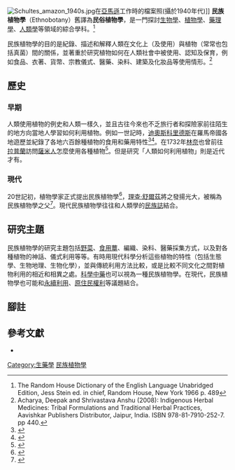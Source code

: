 [[File:Schultes_amazon_1940s.jpg|thumb]]在[[亞馬遜雨林|亞馬遜]]工作時的檔案照(攝於1940年代)]]
'''民族植物學'''（Ethnobotany）舊譯為'''民俗植物學'''，是一門探討[[生物學|生物學]]、[[植物學|植物學]]、[[藥理學|藥理學]]、[[人類學|人類學]]等領域的綜合學科。<ref>The Random House Dictionary of the English Language Unabridged Edition, Jess Stein ed. in chief, Random House, New York 1966 p. 489</ref>

民族植物學的目的是紀錄、描述和解釋人類在文化上（及使用）與植物（常常也包括真菌）間的關係，並著重於研究植物如何在人類社會中被使用、認知及保育，例如食品、衣著、貨幣、宗教儀式、醫藥、染料、建築及化妝品等使用情形。<ref>Acharya, Deepak and Shrivastava Anshu (2008): Indigenous Herbal Medicines: Tribal Formulations and Traditional Herbal Practices, Aavishkar Publishers Distributor, Jaipur, India. ISBN 978-81-7910-252-7. pp 440.</ref>

==歷史==
===早期===
人類使用植物的例史和人類一樣久，並且古往今來也不乏旅行者和探險家前往陌生的地方向當地人學習如何利用植物。例如一世記時，[[迪奧斯科里德斯|迪奧斯科里德斯]]在羅馬帝國各地遊歷並紀錄了各地六百餘種植物的食用和藥用特性<ref name=eplantscience>{{cite web|url=http://www.eplantscience.com/index/ethnobotany.php|title=Ethnobotany|website=www.eplantscience.com|accessdate=2 May 2018|archive-url=https://web.archive.org/web/20180414210031/http://www.eplantscience.com/index/ethnobotany.php|archive-date=14 April 2018|url-status=dead}}</ref><ref>{{cite web|author=Mazal, Otto|title=Dioscorides: De Materia Medica|url=http://penelope.uchicago.edu/~grout/encyclopaedia_romana/aconite/materiamedica.html|website=Uchicago.edu |publisher=[[University_of_Chicago|University of Chicago]]|accessdate=2 May 2018}}</ref>。在1732年[[林奈|林奈]]也曾前往[[拉普蘭|拉普蘭]]訪問[[薩米人|薩米人]]怎麼使用各種植物<ref>{{cite book|title=Before Boas: The Genesis of Ethnography and Ethnology in the German Enlightenment Critical Studies in the History of Anthropology Series|author=Han F. Vermeulen|publisher=[[University_of_Nebraska_Press|University of Nebraska Press]]|year=2015|isbn=9780803277380}}</ref>。但是研究「人類如何利用植物」則是近代才有。

===現代===
20世記初，植物學家{{le|約翰·威廉·哈許博格|John William Harshberger}}正式提出民族植物學<ref name= auto>{{cite book|last1=White|first1=James T.|title=The National cyclopædia of American biography ... v.21. |date=1931 |publisher=University of Michigan}}</ref>，[[理查·舒爾茲|理查·舒爾茲]]將之發揚光大，被稱為民族植物學之父<ref>{{cite book|last1=Ponman, Bussmann|first1=Bruce E, Rainer W.|title=Medicinal Plants and the Legacy of Richard E. Schultes|year=2012|publisher=Missouri Botanical Garden|isbn=978-0984841523|url=http://www.nybg.org/files/scientists/mbalick/Balick_preprint.pdf|access-date=2020-08-04|archive-date=2020-08-05|archive-url=https://web.archive.org/web/20200805175645/https://www.nybg.org/files/scientists/mbalick/Balick_preprint.pdf|dead-url=no}}</ref>。現代民族植物學往往和人類學的[[民族誌|民族誌]]結合。

==研究主題==
民族植物學的研究主題包括[[野菜|野菜]]、[[食用蕈|食用蕈]]、編織、染料、醫藥採集方式，以及對各種植物的神話、儀式利用等等。有時用現代科學分析這些植物的特性（包括生態學、生物地理、生物化學），並與傳統利用方法比較，或是比較不同文化之間對植物利用的相近和相異之處。[[科學中藥|科學中藥]]也可以視為一種民族植物學。在現代，民族植物學也可能和[[永續利用|永續利用]]、[[原住民權利|原住民權利]]等議題結合。

== 腳註 ==
<div class="references-small">
{{reflist|2}}
</div>

== 參考文獻 ==
*{{cite book | last =  | first =  | others =  | year = 2001年9月 | title = 作物民俗-品種的採集與訪談紀要 | publisher = 農試所、國立中興大學、國立自然科學博物館 | location = 台灣 | isbn = }}

{{Authority control}}
[[Category:生藥學|Category:生藥學]]
[[Category:民族植物學|]]